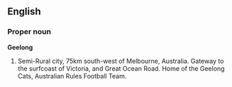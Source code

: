 ==English==
===Proper noun===
'''Geelong'''

#Semi-Rural city, 75km south-west of Melbourne, Australia.  Gateway to the surfcoast of Victoria, and Great Ocean Road.  Home of the Geelong Cats, Australian Rules Football Team.